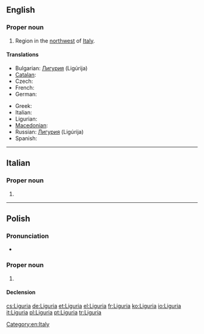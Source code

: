 ==English==
{{wikipedia}}

===Proper noun===
{{en-proper noun}}

# Region in the [[northwest]] of [[Italy]].

====Translations====
{{trans-top|region}}
* Bulgarian: [[Лигурия]] (Ligúrija) {{f}}
* [[Catalan]]: {{t-|ca|Ligúria|f}}
* Czech: {{t-|cs|Ligurie|f}}
* French: {{t+|fr|Ligurie|f}}
* German: {{t+|de|Ligurien|n}}
{{trans-mid}}
* Greek: {{t-|el|Λιγουρία|f|tr=Ligouría|sc=Grek}}
* Italian: {{t+|it|Liguria|f}}
* Ligurian: {{tø|lij|Ligûria|f}}
* [[Macedonian]]: {{t-|mk|Лигурија|f|tr=Ligúrija}}
* Russian: [[Лигурия]] (Ligúrija) {{f}}
* Spanish: {{t-|es|Liguria}}
{{trans-bottom}}

[[Category:en:Italy]]

----

==Italian==
{{wikipedia|lang=it}}

===Proper noun===
{{it-proper noun|g=f}}

# {{l|en|Liguria}}

----

==Polish==
{{wikipedia|lang=pl}}

===Pronunciation===
* {{audio|Pl-Liguria.ogg|audio}}

===Proper noun===
{{head|pl|proper noun|g=f}}

# {{l|en|Liguria}}

====Declension====
{{pl-decl-noun-sing|Liguria|Ligurii|Ligurii|Ligurię|Ligurią|Ligurii|Ligurio}}

[[cs:Liguria]]
[[de:Liguria]]
[[et:Liguria]]
[[el:Liguria]]
[[fr:Liguria]]
[[ko:Liguria]]
[[io:Liguria]]
[[it:Liguria]]
[[pl:Liguria]]
[[pt:Liguria]]
[[tr:Liguria]]